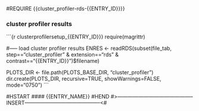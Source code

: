 #REQUIRE {{cluster_profiler-rds-{{ENTRY_ID}}}}

### cluster profiler results

```{r clusterprofilersetup_{{ENTRY_ID}}}
require(magrittr)

#----- load cluster profiler results
ENRES <- readRDS(subset(file_tab, step=="cluster_profiler" & extension=="rds" & contrast=="{{ENTRY_ID}}")$filename)

PLOTS_DIR  <- file.path(PLOTS_BASE_DIR, "cluster_profiler")
dir.create(PLOTS_DIR, recursive=TRUE, showWarnings=FALSE, mode="0750")
```

#HSTART
#### {{ENTRY_NAME}}
#HEND
#>--------------------------------------------INSERT--------------------------------------------<#